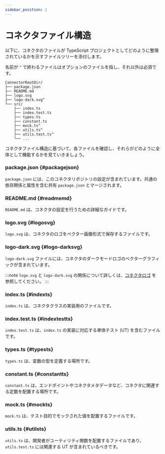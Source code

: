 ```yaml
---
sidebar_position: 1
---
```


# コネクタファイル構造

以下に、コネクタのファイルが TypeScript プロジェクトとしてどのように整理されているかを示すファイルツリーを添付します。

名前が `^` で終わるファイルはオプションのファイルを指し、それ以外は必須です。

```
ConnectorRootDir/
├── package.json
├── README.md
├── logo.svg
├── logo-dark.svg^
└── src/
    ├── index.ts
    ├── index.test.ts
    ├── types.ts
    ├── constant.ts
    ├── mock.ts^
    ├── utils.ts^
    ├── utils.test.ts^
    └── ...
```

コネクタファイル構造に基づいて、各ファイルを確認し、それらがどのように全体として機能するかを見ていきましょう。

### package.json \{#packagejson}

`package.json` には、このコネクタリポジトリの設定が含まれています。共通の依存関係と属性を含む共有 `package.json` とマージされます。

### README.md \{#readmemd}

`README.md` は、コネクタの設定を行うための詳細なガイドです。

### logo.svg \{#logosvg}

`logo.svg` は、コネクタのロゴをベクター画像形式で保存するファイルです。

### logo-dark.svg \{#logo-darksvg}

`logo-dark.svg` ファイルには、コネクタのダークモードロゴのベクターグラフィックが含まれています。

:::note
`logo.svg` と `logo-dark.svg` の関係について詳しくは、[コネクタロゴ](/connectors/connector-data-structure/#logo) を参照してください。
:::

### index.ts \{#indexts}

`index.ts` は、コネクタクラスの実装用のファイルです。

### index.test.ts \{#indextestts}

`index.test.ts` は、`index.ts` の実装に対応する単体テスト (UT) を含むファイルです。

### types.ts \{#typests}

`types.ts` は、変数の型を定義する場所です。

### constant.ts \{#constantts}

`constant.ts` は、エンドポイントやコネクタメタデータなど、コネクタに関連する定数を配置する場所です。

### mock.ts \{#mockts}

`mock.ts` は、テスト目的でモックされた値を配置するファイルです。

### utils.ts \{#utilsts}

`utils.ts` は、開発者がユーティリティ関数を配置するファイルであり、`utils.test.ts` には関連する UT が含まれているべきです。
